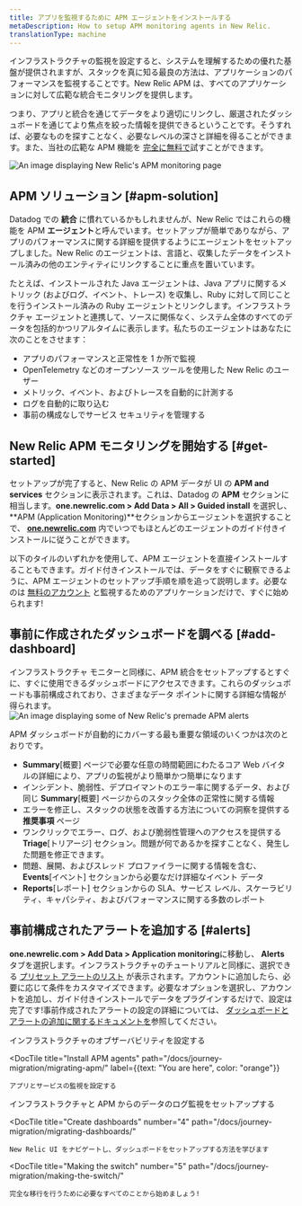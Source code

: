 ```yaml
---
title: アプリを監視するために APM エージェントをインストールする
metaDescription: How to setup APM monitoring agents in New Relic.
translationType: machine
---
```






インフラストラクチャの監視を設定すると、システムを理解するための優れた基盤が提供されますが、スタックを真に知る最良の方法は、アプリケーションのパフォーマンスを監視することです。New Relic APM は、すべてのアプリケーションに対して広範な統合モニタリングを提供します。

つまり、アプリと統合を通じてデータをより適切にリンクし、厳選されたダッシュボードを通じてより焦点を絞った情報を提供できるということです。そうすれば、必要なものを探すことなく、必要なレベルの深さと詳細を得ることができます。また、当社の広範な APM 機能を [完全に無料で](https://newrelic.com/signup)試すことができます。

<img
  title="APM overview"
  alt="An image displaying New Relic's APM monitoring page"
  src={journeyAPMDash}
/>

## APM ソリューション [#apm-solution]

Datadog での **統合** に慣れているかもしれませんが、New Relic ではこれらの機能を APM **エージェント**と呼んでいます。セットアップが簡単でありながら、アプリのパフォーマンスに関する詳細を提供するようにエージェントをセットアップしました。New Relic のエージェントは、言語と、収集したデータをインストール済みの他のエンティティにリンクすることに重点を置いています。

たとえば、インストールされた Java エージェントは、Java アプリに関するメトリック (およびログ、イベント、トレース) を収集し、Ruby に対して同じことを行うインストール済みの Ruby エージェントとリンクします。インフラストラクチャ エージェントと連携して、ソースに関係なく、システム全体のすべてのデータを包括的かつリアルタイムに表示します。私たちのエージェントはあなたに次のことをさせます：

* アプリのパフォーマンスと正常性を 1 か所で監視
* OpenTelemetry などのオープンソース ツールを使用した New Relic のユーザー
* メトリック、イベント、およびトレースを自動的に計測する
* ログを自動的に取り込む
* 事前の構成なしでサービス セキュリティを管理する

## New Relic APM モニタリングを開始する [#get-started]

セットアップが完了すると、New Relic の APM データが UI の **APM and services** セクションに表示されます。これは、Datadog の **APM** セクションに相当します。**one.newrelic.com > Add Data > All > Guided install** を選択し、 **APM (Application Monitoring)**セクションからエージェントを選択することで、 [**one.newrelic.com**](https://one.newrelic.com) 内でいつでもほとんどのエージェントのガイド付きインストールに従うことができます。

以下のタイルのいずれかを使用して、APM エージェントを直接インストールすることもできます。ガイド付きインストールでは、データをすぐに観察できるように、APM エージェントのセットアップ手順を順を追って説明します。必要なのは [無料のアカウント](https://newrelic.com/signup) と監視するためのアプリケーションだけで、すぐに始められます!

<TechTileGrid>
  <TechTile
    name="Java agent"
    icon="logo-java"
    to="https://one.newrelic.com/nr1-core?state=f378c92c-1d6a-dc90-c26c-0c2ad930959a"
  />

  <TechTile
    name=".NET agent"
    icon="logo-dotnet"
    to="https://one.newrelic.com/nr1-core?state=fcaeee53-614a-4c29-92ee-694e0b128368"
  />

  <TechTile
    name="C agent"
    icon="logo-c"
    to="https://one.newrelic.com/nr1-core?state=4bb150a3-4e8a-0c89-56ba-32e99f6dadce"
  />

  <TechTile
    name="Node.js agent"
    icon="logo-nodejs"
    to="https://one.newrelic.com/nr1-core?state=c872674f-2350-7ec3-125f-a4335255e180"
  />

  <TechTile
    name="Go agent"
    icon="logo-go"
    to="https://one.newrelic.com/nr1-core?state=f310f9fd-96b5-7d5e-045e-b151331293ca"
  />

  <TechTile
    name="PHP agent"
    icon="logo-php"
    to="https://one.newrelic.com/nr1-core?state=77aab820-3aaf-066b-c3fc-2f3437b403a8"
  />

  <TechTile
    name="Python agent"
    icon="logo-python"
    to="https://one.newrelic.com/nr1-core?  state=1ed82004-2854-1a4a-2a91-69302832ccc0"
  />

  <TechTile
    name="Ruby agent"
    icon="logo-ruby"
    to="https://one.newrelic.com/nr1-core?  state=d69143ab-605c-579b-25bf-cc6e5fee5b80"
  />
</TechTileGrid>

## 事前に作成されたダッシュボードを調べる [#add-dashboard]

インフラストラクチャ モニターと同様に、APM 統合をセットアップするとすぐに、すぐに使用できるダッシュボードにアクセスできます。これらのダッシュボードも事前構成されており、さまざまなデータ ポイントに関する詳細な情報が得られます。<img title="Premade alerts" alt="An image displaying some of New Relic's premade APM alerts" src={journeyAPMDash2}/>

APM ダッシュボードが自動的にカバーする最も重要な領域のいくつかは次のとおりです。

* **Summary**\[概要] ページで必要な任意の時間範囲にわたるコア Web バイタルの詳細により、アプリの監視がより簡単かつ簡単になります
* インシデント、脆弱性、デプロイマントのエラー率に関するデータ、および同じ **Summary**\[概要] ページからのスタック全体の正常性に関する情報
* エラーを修正し、スタックの状態を改善する方法についての洞察を提供する **推奨事項** ページ
* ワンクリックでエラー、ログ、および脆弱性管理へのアクセスを提供する **Triage**\[トリアージ] セクション。問題が何であるかを探すことなく、発生した問題を修正できます。
* 問題、展開、およびスレッド プロファイラーに関する情報を含む、 **Events**\[イベント] セクションから必要なだけ詳細なイベント データ
* **Reports**\[レポート] セクションからの SLA、サービス レベル、スケーラビリティ、キャパシティ、およびパフォーマンスに関する多数のレポート

## 事前構成されたアラートを追加する [#alerts]

**one.newrelic.com > Add Data > Application monitoring**に移動し、 **Alerts** タブを選択します。インフラストラクチャのチュートリアルと同様に、選択できる [プリセット アラートのリスト](https://one.newrelic.com/marketplace?state=fe696742-816d-5cc7-94d8-b7b453ef3161) が表示されます。アカウントに追加したら、必要に応じて条件をカスタマイズできます。必要なオプションを選択し、アカウントを追加し、ガイド付きインストールでデータをプラグインするだけで、設定は完了です!事前作成されたアラートの設定の詳細については、 [ダッシュボードとアラートの追加に関するドキュメントを](/docs/journey-migration/migrating-dashboards/)参照してください。

<DocTiles numbered>
  <DocTile
    title="Install infrastructure agents"
    path="/docs/journey-migration/migrating-infra/"
  >
    インフラストラクチャのオブザーバビリティを設定する
  </DocTile>

  <DocTile
    title="Install APM agents"
    path="/docs/journey-migration/migrating-apm/"
    label={{text: "You are here", color: "orange"}}
  >
    アプリとサービスの監視を設定する
  </DocTile>
</DocTiles>

<DocTiles>
  <DocTile
    title="Monitor your logs"
    number="3"
    path="/docs/journey-migration/migrating-logs/"
  >
    インフラストラクチャと APM からのデータのログ監視をセットアップする
  </DocTile>

  <DocTile
    title="Create dashboards"
    number="4"
    path="/docs/journey-migration/migrating-dashboards/"
  >
    New Relic UI をナビゲートし、ダッシュボードをセットアップする方法を学びます
  </DocTile>

  <DocTile
    title="Making the switch"
    number="5"
    path="/docs/journey-migration/making-the-switch/"
  >
    完全な移行を行うために必要なすべてのことから始めましょう!
  </DocTile>
</DocTiles>